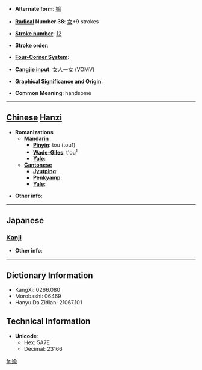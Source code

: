 * '''Alternate form''': [[媮]]

* '''[[Wiktionary:Chinese radical index| Radical]] Number 38''': [[Wiktionary:Chinese radical index 女|女]]+9 strokes

* '''[[Wiktionary:Chinese total strokes index|Stroke number]]''': [[Wiktionary:Chinese total strokes index 12|12]]

* '''Stroke order''': 

* '''[[Wiktionary:Chinese four corner index|Four-Corner System]]''': 

* '''[[Wiktionary:Chinese Cangjie index|Cangjie input]]''': 女人一女 (VOMV)

* '''Graphical Significance and Origin''': 

* '''Common Meaning''': handsome

----

== [[Chinese]] [[Hanzi]] ==

* '''Romanizations'''
** '''[[Mandarin]]'''
*** '''[[Pinyin]]''': tōu (tou1)
*** '''[[Wade-Giles]]''': t'ou<sup>1</sup>
*** '''[[Yale]]''': 
** '''[[Cantonese]]'''
*** '''[[Jyutping]]''':
*** '''[[Penkyamp]]''': 
*** '''[[Yale]]''': 

* '''Other info''': 

----

==Japanese==
===[[Kanji]]===
{{kanji|on readings=[[とう]] (tō), [[つ]] (tsu), [[ゆ]] (yu)|kun readings=[[わるがしこい]] (warugashikoi), [[ぬすむ]] (nusumu), [[ごまかす]] (gomakasu)}}

* '''Other info''':  

----

== Dictionary Information ==

* KangXi: 0266.080
* Morobashi: 06469
* Hanyu Da Zidian: 21067.101

== Technical Information ==

* '''Unicode''':
** Hex: 5A7E
** Decimal: 23166

[[fr:婾]]